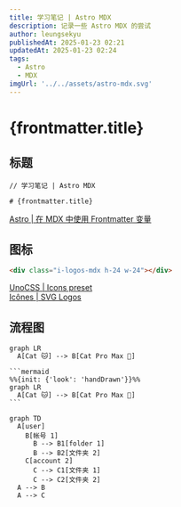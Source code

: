 ```yaml
---
title: 学习笔记 | Astro MDX
description: 记录一些 Astro MDX 的尝试
author: leungsekyu
publishedAt: 2025-01-23 02:21
updatedAt: 2025-01-23 02:24
tags:
  - Astro
  - MDX
imgUrl: '../../assets/astro-mdx.svg'
---
```


# {frontmatter.title}

## 标题

```mdx
// 学习笔记 | Astro MDX

# {frontmatter.title}
```

[Astro | 在 MDX 中使用 Frontmatter 变量](https://docs.astro.build/zh-cn/guides/integrations-guide/mdx/#%E5%9C%A8-mdx-%E4%B8%AD%E4%BD%BF%E7%94%A8-frontmatter-%E5%8F%98%E9%87%8F)

## 图标

<div class="i-logos-mdx h-24 w-24"></div>

```html
<div class="i-logos-mdx h-24 w-24"></div>
```

[UnoCSS | Icons preset](https://unocss.dev/presets/icons#icons-preset)  
[Icônes | SVG Logos](https://icones.js.org/collection/logos)

## 流程图

```mermaid
graph LR
  A[Cat 🐱] --> B[Cat Pro Max 🐯]
```

````mdx
```mermaid
%%{init: {'look': 'handDrawn'}}%%
graph LR
  A[Cat 🐱] --> B[Cat Pro Max 🐯]
```
````

```mermaid
graph TD
  A[user]
    B[帐号 1]
      B --> B1[folder 1]
      B --> B2[文件夹 2]
    C[account 2]
      C --> C1[文件夹 1]
      C --> C2[文件夹 2]
  A --> B
  A --> C
```
